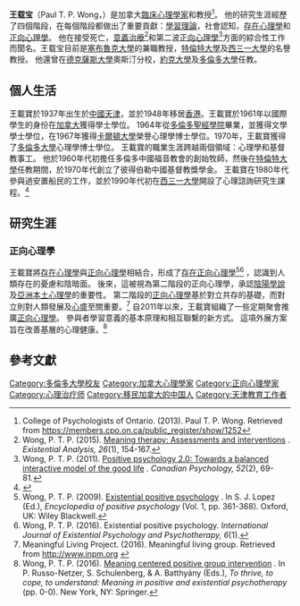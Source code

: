 {{Newsrelease|time=2021-05-15T10:39:58+00:00}}
{{Infobox person
| honorific_prefix   = 
| name               =王載寶
| honorific_suffix   =博士 
| image              =Paul T. P. Wong.jpg
| image_size         = 
| alt                =Paul T. P. Wong 
| caption            =王載寶在台灣演講(2013) 
| birth_name         =  
| birth_date         = {{bda|1937|4|1}}
| birth_place        = 中國天津
| death_date         =  
| death_place        = 
| death_cause        = 
| other_names        = 
| ethnicity          =  
| citizenship        = 加拿大
| education          = [[多倫多大學|多倫多大學]]博士
| alma_mater         = 
| occupation         =
| years_active       = 
| era                = 
| employer           = 
| organization       =International Network on Personal Meaning 
| agent              =  
| known_for          =意義治療<br>正向心理學 
| notable_works      =  
| style              = 
| spouse             =  Lilian C. J. Wong
| children           =2 
| relatives          = 
| callsign           = 
| honours = 
| website            =  {{URL|drpaulwong.com}}
| module             = 
| module2            = 
| signature          = 
| footnotes          = 
}}
'''王载宝'''（Paul T. P. Wong，{{bd|1937年|4月1日|}}）是加拿大[[臨床心理學家|臨床心理學家]]和教授<ref>College of Psychologists of Ontario. (2013). Paul T. P. Wong. Retrieved from https://members.cpo.on.ca/public_register/show/1252</ref>。 他的研究生涯經歷了四個階段，在每個階段都做出了重要貢獻：[[學習理論|學習理論]]，社會認知，[[存在心理學|存在心理學]]和[[正向心理學|正向心理學]]。 他在接受死亡，[[意義治療|意義治療]]<ref name=":7">Wong, P. T. P. (2015). [http://www.drpaulwong.com/meaning-therapy-assessments-and-interventions/ Meaning therapy: Assessments and interventions] {{Wayback|url=http://www.drpaulwong.com/meaning-therapy-assessments-and-interventions/ |date=20210126144616 }}. ''Existential Analysis, 26''(1), 154-167.</ref>和第二波[[正向心理學|正向心理學]]<ref name=":8">Wong, P. T. P. (2011). [http://www.drpaulwong.com/positive-psychology-2-0-towards-a-balanced-interactive-model-of-the-good-life/ Positive psychology 2.0: Towards a balanced interactive model of the good life] {{Wayback|url=http://www.drpaulwong.com/positive-psychology-2-0-towards-a-balanced-interactive-model-of-the-good-life/ |date=20210417071708 }}. ''Canadian Psychology, 52''(2), 69-81''.''</ref>方面的綜合性工作而聞名。王载宝目前是[[塞布魯克大學|塞布魯克大學]]的兼職教授，[[特倫特大學|特倫特大學]]及[[西三一大學|西三一大學]]的名譽教授。 他還曾在[[德克薩斯大學|德克薩斯大學]]奧斯汀分校，[[約克大學|約克大學]]及[[多倫多大學|多倫多大學]]任教。

==個人生活==
王載寶於1937年出生於[[中國|中國]][[天津|天津]]，並於1948年移居[[香港|香港]]。王載寶於1961年以國際學生的身份在[[加拿大|加拿大]]獲得學士學位。 1964年從[[多倫多聖經學院|多倫多聖經學院]]畢業，並獲得文學學士學位，在1967年獲得[[卡爾頓大學|卡爾頓大學]]榮譽心理學博士學位。1970年，王載寶獲得了[[多倫多大學|多倫多大學]]心理學博士學位。 王載寶的職業生涯跨越兩個領域：心理學和基督教事工。 他於1960年代初擔任多倫多中國福音教會的創始牧師，然後在[[特倫特大學|特倫特大學]]任教期間，於1970年代創立了彼得伯勒中國基督教獎學金。 王載寶在1980年代參與過安置船民的工作，並於1990年代初在[[西三一大學|西三一大學]]開設了心理諮詢研究生課程。<ref>{{Cite web|url=https://bolstablog.wordpress.com/2012/06/12/paul-wong/|title=My Video Interview With Dr. Paul Wong on Meaning and Purpose|last=Bolsta|first=Phil|website=Triumph of the Spirit|access-date=2016-03-25|date=2012-06-13|archive-date=2017-02-02|archive-url=https://web.archive.org/web/20170202002322/https://bolstablog.wordpress.com/2012/06/12/paul-wong/|dead-url=no}}</ref>

==研究生涯==
===正向心理學===
王載寶將[[存在心理學|存在心理學]]與[[正向心理學|正向心理學]]相結合，形成了[[存在正向心理學|存在正向心理學]]<ref>Wong, P. T. P. (2009). [http://journal.existentialpsychology.org/index.php?journal=ExPsy&page=article&op=view&path%5B%5D=166&path%5B%5D=131 Existential positive psychology] {{Wayback|url=http://journal.existentialpsychology.org/index.php?journal=ExPsy&page=article&op=view&path%5B%5D=166&path%5B%5D=131 |date=20160913132551 }}. In S. J. Lopez (Ed.), ''Encyclopedia of positive psychology'' (Vol. 1, pp. 361-368). Oxford, UK: Wiley Blackwell.</ref><ref>Wong, P. T. P. (2016). Existential positive psychology. ''International Journal of Existential Psychology and Psychotherapy, 6''(1).</ref> ，認識到人類存在的憂慮和陰暗面。 後來，這被視為第二階段的正向心理學，承認[[陰陽學說|陰陽學說]]及[[亞洲本土心理學|亞洲本土心理學]]的重要性。 第二階段的[[正向心理學|正向心理學]]基於對立共存的基礎，而對立則對人類發展及[[心盛|心盛]]至關重要。<ref>Meaningful Living Project. (2016). Meaningful living group. Retrieved from http://www.inpm.org {{Wayback|url=http://www.inpm.org/ |date=20210413010146 }}</ref> 自2011年以來，王載寶組織了一些定期聚會推廣[[正向心理學|正向心理學]]。 參與者學習意義的基本原理和相互聯繫的新方式。 這項外展方案旨在改善基層的心理健康。<ref>Wong, P. T. P. (2016). [http://www.drpaulwong.com/meaning-centered-positive-group-intervention/ Meaning centered positive group intervention] {{Wayback|url=http://www.drpaulwong.com/meaning-centered-positive-group-intervention/ |date=20210419142120 }}. In P. Russo-Netzer, S. Schulenberg, & A. Batthyány (Eds.), ''To thrive, to cope, to understand: Meaning in positive and existential psychotherapy'' (pp. 0-0). New York, NY: Springer.</ref>

==參考文獻==
{{reflist}}

{{normdaten}}
{{DEFAULTSORT:Wong}}
[[Category:多倫多大學校友|Category:多倫多大學校友]]
[[Category:加拿大心理學家|Category:加拿大心理學家]]
[[Category:正向心理學家|Category:正向心理學家]]
[[Category:心理治疗师|Category:心理治疗师]]
[[Category:移民加拿大的中国人|Category:移民加拿大的中国人]]
[[Category:天津教育工作者|Category:天津教育工作者]]